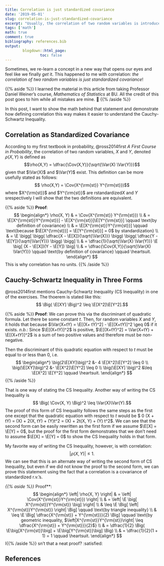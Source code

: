 ```yaml
---
title: Correlation is just standardized covariance
date: '2019-05-01'
slug: correlation-is-just-standardized-covariance
excerpt: "Usually, the correlation of two random variables is introduced as the ratio of the covariance to the product of each variable's standard deiation. I share an alternative way of writing the correlation and cover three ways of writing the Cauchy-Schwartz Inequality encountered in probability."
tags: ['math']
math: true
comment: true
bibliography: references.bib
output:
        blogdown::html_page:
                toc: false
---
```




Sometimes, we re-learn a concept in a new way that opens our eyes and feel like we finally *get* it. This happened to me with correlation: *the correlation of two random variables is just standardized covariance*!

{{% aside %}}
I learned the material in this article from taking Professor Daniel Weiner's course, *Mathematics of Statistics* at BU. All the credit of this post goes to him while all mistakes are mine. 💁
{{% /aside %}}

In this post, I want to show the math behind that statement and demonstrate how defining correlation this way makes it easier to understand the Cauchy-Schwartz Inequality. 

## Correlation as Standardized Covariance

According to my first textbook in probability, @ross2014first *A First Course in Probability*, the correlation of two random variables, $X$ and $Y$, denoted $\rho(X,Y)$ is defined as 
        $$\rho(X,Y) = \dfrac{\Cov(X,Y)}{\sqrt{\Var(X) \Var(Y)}}$$
given that $\Var(X)$ and $\Var(Y)$ exist. This definition can be more usefully stated as follows:
        $$ \rho(X,Y) = \Cov(X^{\rm{st}} Y^{\rm{st}})$$
where $X^{\rm{st}}$ and $Y^{\rm{st}}$ are rstandardized$X$ and $Y$ srespectively I will show that the two definitions are equivalent. 


{{% aside %}}
**Proof**:
$$
\begin{align*}
        \rho(X, Y) & = \Cov(X^{\rm{st}} Y^{\rm{st}}) \\
                & = \E[X^{\rm{st}}Y^{\rm{st}}] - \E[X^{\rm{st}}]\E[Y^{\rm{st}}] \qquad \text{by definition of covariance} \\
                & = \E[X^{\rm{st}}Y^{\rm{st}}] \qquad \text{because $\E[X^{\rm{st}}] = \E[Y^{\rm{st}}] = 0$ by standardization} \\
                & = \E \bigg[ \bigg( \dfrac{X - \E[X]}{\sqrt{\Var(X)}} \bigg) \bigg( \dfrac{Y - \E[Y]}{\sqrt{\Var(Y)}} \bigg) \bigg] \\
                & = \dfrac{1}{\sqrt{\Var(X) \Var(Y)}} \E \big[ (X - \E[X])(Y - \E[Y]) \big] \\
                & = \dfrac{\Cov(X,Y)}{\sqrt{\Var(X) \Var(Y)}} \qquad \text{by definition of covariance} \qquad \heartsuit.
\end{align*}
$$
This is why correlation has no units. 
{{% /aside %}}

## Cauchy-Schwartz Inequality in Three Forms

@ross2014first mentions Cauchy-Schwartz Inequality (CS Inequality) in one of the exercises. The thoerem is stated like this:
        $$ \Big( \E[XY] \Big)^2 \leq \E[X^2]\E[Y^2].$$

{{% aside %}}
**Proof**: We can prove this via the discriminant of quadratic formula. Let there be some constant $t$. Then, for random variables $X$ and $Y$, it holds that 
        \begin{align*}
        \E[(X + tY)^2] & = \E[X^2] + 2 \E[XY]t + \E[Y^2]t^2 \geq 0
        \end{align*}
because $\Var(X+tY) = \E[(X+ tY)^2] - \E[(X+tY)]^2 \geq 0$ if it exists. 
*n.b.*: Since $\E[(X+tY)]^2$ is positive, $\E[(X+tY)^2] = \Var(X+tY) + \E[(X+tY)]^2$ is a sum of two positive values and therefore must be non-negative. 

Then the discriminant of this quadratic equation with respect to $t$ must be equal to or less than 0, i.e. 
        $$ 
        \begin{align*}
        \big(2\E[XY]\big)^2 &- 4 \E[X^2]\E[Y^2] \leq 0 \\
        \big(\E[XY]\big)^2 &- \E[X^2]\E[Y^2]  \leq 0 \\
        \big(\E[XY] \big)^2 &\leq \E[X^2] \E[Y^2] \qquad \heartsuit.
        \end{align*}
        $$
{{% /aside %}}


That is one way of stating the CS Inequality. Another way of writing the CS Inequality is 
        $$ \Big( \Cov(X, Y) \Big)^2 \leq \Var(X)\Var(Y).$$
The proof of this form of CS Inequality follows the same steps as the first one except that the quadratic equation with respect to $t$ would be $ 0 \leq \Var(X + tY) = \Var(X) + 2\Cov(X, tY) + \Var(Y)t^2 = \Var(X) + 2t\Cov(X, Y) + \Var(Y) t^2$. We can see that the second form can be easily rewritten as the first form if we assume $\E[X] = \E[Y] = 0$, but the proof for the first form demonstrates that we don't need to assume $\E[X] = \E[Y] = 0$ to show the CS Inequality holds in that form. 

My favorite way of writing the CS Inequality, however, is with correlation:
        $$ \left| \rho(X,Y) \right| \leq 1.$$
We can see that this is an alternate way of writing the second form of CS Inequality, but even if we did not know the proof to the second form, we can prove this statement using the fact that a correlation is a covariance of standardized r.v.'s. 

*{{% aside %}}
*Proof**:
        $$
        \begin{align*}
        \left| \rho(X, Y) \right| & = \left| \Cov(X^{\rm{st}}Y^{\rm{st}}) \right| \\
        & = \left| \E \big[ X^{\rm{st}}Y^{\rm{st}} \big] \right| \\
        & \leq \E \Big[ \left| X^{\rm{st}}Y^{\rm{st}} \right| \Big] \qquad \text{by triangle inequality} \\
        & \leq \E \Big[ \dfrac{X^{\rm{st}} + Y^{\rm{st}}}{2} \Big] \qquad \text{by geometric inequality, $\left|X^{\rm{st}}Y^{\rm{st}}\right| \leq \dfrac{X^{\rm{st}} + Y^{\rm{st}}}{2}$} \\
        & = \dfrac{1}{2} \Big( \E\big[X^{\rm{st}}\big] + \E\big[Y^{\rm{st}}\big] \Big) \\
        & = \dfrac{1}{2}(1 + 1) = 1 \qquad \heartsuit.
        \end{align*}
        $$
I{{% /aside %}}
sn't that a neat proof? :satisfied:

## References
